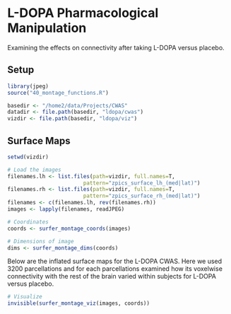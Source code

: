 # L-DOPA Pharmacological Manipulation

Examining the effects on connectivity after taking L-DOPA versus placebo.

## Setup

```r
library(jpeg)
source("40_montage_functions.R")
```

```r
basedir <- "/home2/data/Projects/CWAS"
datadir <- file.path(basedir, "ldopa/cwas")
vizdir <- file.path(basedir, "ldopa/viz")
```

## Surface Maps

```r
setwd(vizdir)

# Load the images
filenames.lh <- list.files(path=vizdir, full.names=T, 
                        pattern="zpics_surface_lh_(med|lat)")
filenames.rh <- list.files(path=vizdir, full.names=T, 
                        pattern="zpics_surface_rh_(med|lat)")
filenames <- c(filenames.lh, rev(filenames.rh))
images <- lapply(filenames, readJPEG)

# Coordinates
coords <- surfer_montage_coords(images)

# Dimensions of image
dims <- surfer_montage_dims(coords)
```

Below are the inflated surface maps for the L-DOPA CWAS. Here we used 3200 parcellations and for each parcellations examined how its voxelwise connectivity with the rest of the brain varied within subjects for L-DOPA versus placebo.

```r
# Visualize
invisible(surfer_montage_viz(images, coords))
```
